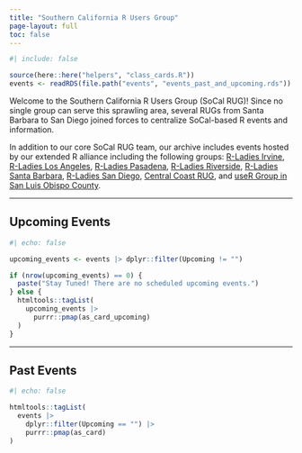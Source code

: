 ```yaml
---
title: "Southern California R Users Group"
page-layout: full
toc: false
---
```


```r
#| include: false

source(here::here("helpers", "class_cards.R"))
events <- readRDS(file.path("events", "events_past_and_upcoming.rds"))
```

Welcome to the Southern California R Users Group (SoCal RUG)! Since no single group can serve this sprawling area, several RUGs from Santa Barbara to San Diego joined forces to centralize SoCal-based R events and information.

In addition to our core SoCal RUG team, our archive includes events hosted by our extended R alliance including the following groups: [R-Ladies Irvine](https://www.rladiesirvine.org/), [R-Ladies Los Angeles](https://www.meetup.com/rladies-la/), [R-Ladies Pasadena](https://www.meetup.com/rladies-pasadena/), [R-Ladies Riverside](https://rladies.github.io/riverside/), [R-Ladies Santa Barbara](https://www.meetup.com/rladies-santa-barbara/), [R-Ladies San Diego](https://www.meetup.com/rladies-san-diego/), [Central Coast RUG](https://www.meetup.com/central-coast-r-users-group/), and [useR Group in San Luis Obispo County](https://www.meetup.com/useR-Group-in-San-Luis-Obispo-County/).

***

::: {.callout-tip}
## Upcoming Events
:::

```r
#| echo: false

upcoming_events <- events |> dplyr::filter(Upcoming != "")

if (nrow(upcoming_events) == 0) {
  paste("Stay Tuned! There are no scheduled upcoming events.")
} else {
  htmltools::tagList(
    upcoming_events |> 
      purrr::pmap(as_card_upcoming)
  )
}
```

***

::: {.callout-note}
## Past Events
:::

```r
#| echo: false

htmltools::tagList(
  events |> 
    dplyr::filter(Upcoming == "") |> 
    purrr::pmap(as_card)
)
```
